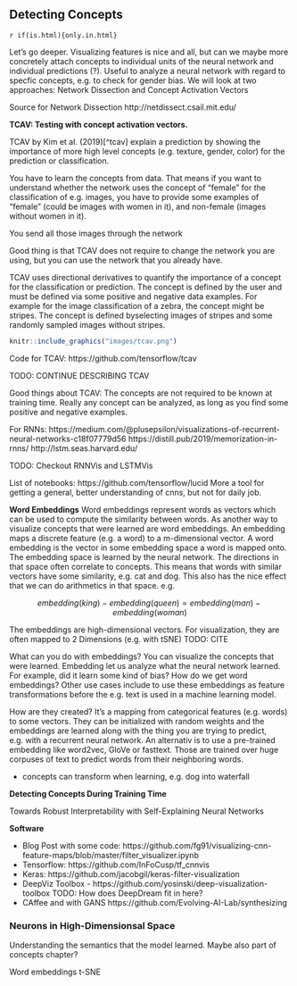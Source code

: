 ## Detecting Concepts 

`r if(is.html){only.in.html}`

Let's go deeper.
Visualizing features is nice and all, but can we maybe more concretely attach concepts to individual units of the neural network and individual predictions (?).
Useful to analyze a neural network with regard to specfic concepts, e.g. to check for gender bias.
We will look at two approaches: Network Dissection and Concept Activation Vectors

Source for Network Dissection
http://netdissect.csail.mit.edu/

**TCAV: Testing with concept activation vectors.**

TCAV by Kim et al. (2019)[^tcav] explain a prediction by showing the importance of more high level concepts (e.g. texture, gender, color) for the prediction or classification.

You have to learn the concepts from data.
That means if you want to understand whether the network uses the concept of "female" for the classification of e.g. images, you have to provide some examples of "female" (could be images with women in it), and non-female (images without women in it).

You send all those images through the network 

Good thing is that TCAV does not require to change the network you are using, but you can use the network that you already have.




TCAV uses directional derivatives to quantify the importance of a concept for the classification or prediction.
The concept is defined by the user and must be defined via some positive and negative data examples.
For example for the image classification of a zebra, the concept might be stripes.
The concept is defined byselecting images of stripes and some randomly sampled images without stripes.

```r
knitr::include_graphics("images/tcav.png")
```


Code for TCAV: https://github.com/tensorflow/tcav

TODO: CONTINUE DESCRIBING TCAV

Good things about TCAV:
The concepts are not required to be known at training time.
Really any concept can be analyzed, as long as you find some positive and negative examples.

<!-- Feature Visualization for RNNs -->
For RNNs: https://medium.com/@plusepsilon/visualizations-of-recurrent-neural-networks-c18f07779d56
https://distill.pub/2019/memorization-in-rnns/
http://lstm.seas.harvard.edu/

TODO: Checkout RNNVis and LSTMVis

List of notebooks:
https://github.com/tensorflow/lucid
More a tool for getting a general, better understanding of cnns, but not for daily job.



**Word Embeddings**
Word embeddings represent words as vectors which can be used to compute the similarity between words.
As another way to visualize concepts that were learned are word embeddings.
An embedding maps a discrete feature (e.g. a word) to a m-dimensional vector.
A word embedding is the vector in some embedding space a word is mapped onto.
The embedding space is learned by the neural network.
The directions in that space often correlate to concepts.
This means that words with similar vectors have some similarity, e.g. cat and dog.
This also has the nice effect that we can do arithmetics in that space.
e.g.

$$embedding(king)-embedding(queen)=embedding(man)-embedding(woman)$$

The embeddings are high-dimensional vectors.
For visualization, they are often mapped to 2 Dimensions (e.g. with tSNE) TODO: CITE

What can you do with embeddings?
You can visualize the concepts that were learned.
Embedding let us analyze what the neural network learned.
For example, did it learn some kind of bias?
How do we get word embeddings?
Other use cases include to use these embeddings as feature transformations before the e.g. text is used in a machine learning model.

How are they created?
It's a mapping from categorical features (e.g. words) to some vectors.
They can be initialized with random weights and the embeddings are learned along with the thing you are trying to predict, e.g. with a recurrent neural network.
An alternativ is to use a pre-trained embedding like word2vec, GloVe or fasttext.
Those are trained over huge corpuses of text to predict words from their neighboring words.


 - concepts can transform when learning, e.g. dog into waterfall

**Detecting Concepts During Training Time**

Towards Robust Interpretability with Self-Explaining Neural Networks


**Software**

- Blog Post with some code: https://github.com/fg91/visualizing-cnn-feature-maps/blob/master/filter_visualizer.ipynb
- Tensorflow: https://github.com/InFoCusp/tf_cnnvis
- Keras: https://github.com/jacobgil/keras-filter-visualization
- DeepViz Toolbox - https://github.com/yosinski/deep-visualization-toolbox
TODO: How does DeepDream fit in here?
- CAffee and with GANS https://github.com/Evolving-AI-Lab/synthesizing


### Neurons in High-Dimensionsal Space

Understanding the semantics that the model learned.
Maybe also part of concepts chapter?

Word embeddings
t-SNE

[^TCAV]: Kim, Been, et al. "Interpretability beyond feature attribution: Quantitative testing with concept activation vectors (tcav)." arXiv preprint arXiv:1711.11279 (2017).


